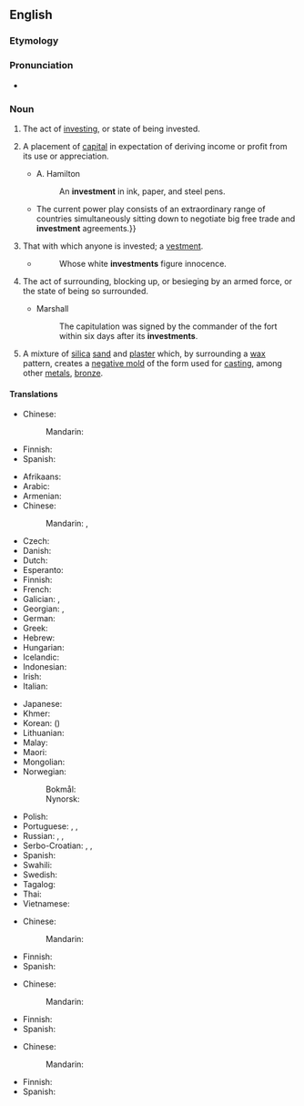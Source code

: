 ==English==
{{wikipedia}}

===Etymology===
{{suffix|invest|ment|lang=en}}

===Pronunciation===
* {{audio|en-us-investment.ogg|Audio (US)|lang=en}}

===Noun===
{{en-noun}}

# The act of [[invest]]ing, or state of being invested.
# {{lb|en|finance}} A placement of [[capital]] in expectation of deriving income or profit from its use or appreciation.
#* A. Hamilton
#*: An '''investment''' in ink, paper, and steel pens.
#* {{quote-magazine|date=2013-07-19|author={{w|Timothy Garton Ash}}
|volume=189|issue=6|page=18|magazine={{w|The Guardian Weekly}}
|title=[http://www.theguardian.com/commentisfree/2013/jul/10/geopolitics-transatlantic-trade-deal Where Dr Pangloss meets Machiavelli]
|passage=Hidden behind thickets of acronyms and gorse bushes of detail, a new great game is under way across the globe.{{...}}The current power play consists of an extraordinary range of countries simultaneously sitting down to negotiate big free trade and '''investment''' agreements.}}
# That with which anyone is invested; a [[vestment]].
#* {{w|William Shakespeare}}
#*: Whose white '''investments''' figure innocence.
# {{lb|en|military}} The act of surrounding, blocking up, or besieging by an armed force, or the state of being so surrounded.
#* Marshall
#*: The capitulation was signed by the commander of the fort within six days after its '''investments'''.
# A mixture of [[silica]] [[sand]] and [[plaster]] which, by surrounding a [[wax]] pattern, creates a [[negative mold]] of the form used for [[casting]], among other [[metal]]s, [[bronze]].

====Translations====
{{trans-top|act of investing}}
* Chinese:
*: Mandarin: {{t-needed|cmn}}
{{trans-mid}}
* Finnish: {{t+|fi|sijoittaminen}}
* Spanish: {{t-needed|es}}
{{trans-bottom}}

{{trans-top|placement of capital in expectation of deriving income or profit from its use}}
* Afrikaans: {{t|af|belegging}}
* Arabic: {{t|ar|اِسْتِثْمَار|m}}
* Armenian: {{t+|hy|ներդրում}}
* Chinese:
*: Mandarin: {{t+|cmn|投資|sc=Hani}}, {{t+|cmn|投资|tr=tóuzī|sc=Hani}}
* Czech: {{t+|cs|investice|f}}
* Danish: {{t-needed|da}}
* Dutch: {{t+|nl|investering}}
* Esperanto: {{t-needed|eo}}
* Finnish: {{t+|fi|sijoitus}}
* French: {{t+|fr|investissement}}
* Galician: {{t+|gl|inversión|f}}, {{t+|gl|investimento|m}}
* Georgian: {{t|ka|შენატანი|sc=Geor}}, {{t|ka|ინვესტიცია|sc=Geor}}
* German: {{t+|de|Investition|f}}
* Greek: {{t+|el|επένδυση|f|sc=Grek}}
* Hebrew: {{t+|he|השקעה|f|tr=hashkaa}}
* Hungarian: {{t+|hu|befektetés}}
* Icelandic: {{t|is|fjárfesting|f}}
* Indonesian: {{t+|id|investasi}}
* Irish: {{t|ga|fuilleamh|m}}
* Italian: {{t+|it|investimento|m}}
{{trans-mid}}
* Japanese: {{t+|ja|投資|tr=とうし, tōshi}}
* Khmer: {{t-needed|km}}
* Korean: {{t+|ko|투자|sc=Hang}} ({{t+|ko|投資|sc=Hani}})
* Lithuanian: {{t|lt|investicija|f}}
* Malay: {{t|ms|pelaburan}}
* Maori: {{t|mi|whakangaonga}}
* Mongolian: {{t-needed|mn}}
* Norwegian:
*: Bokmål: {{t|nb|investering|m|f}}
*: Nynorsk: {{t|nn|investering|f}}
* Polish: {{t+|pl|inwestycja|f}}
* Portuguese: {{t+|pt|investimento|m|alt=investimento}}, {{t|pt|investimentos|m-p}}, {{t+|pt|aposta|f}}
* Russian: {{t+|ru|инвести́ция|f}}, {{t+|ru|вклад|m}}, {{t+|ru|капиталовложе́ние|n}}
* Serbo-Croatian: {{t+|sh|ulaganje|n}}, {{t+|sh|investicija|f}}, {{t+|sh|plasman|m}}
* Spanish: {{t+|es|inversión|f}}
* Swahili: {{t+|sw|uwekezaji}}
* Swedish: {{t+|sv|investering}}
* Tagalog: {{t|tl|pamumuhunan|sc=Hani}}
* Thai: {{t|th|การลงทุน}}
* Vietnamese: {{t|vi|đầu tư|alt=sự đầu tư}}
{{trans-bottom}}

{{trans-top|that with which anyone is invested}}
* Chinese:
*: Mandarin: {{t-needed|cmn}}
{{trans-mid}}
* Finnish: {{t+|fi|sijoitus}}
* Spanish: {{t-needed|es}}
{{trans-bottom}}

{{trans-top|act of surrounding}}
* Chinese:
*: Mandarin: {{t-needed|cmn}}
{{trans-mid}}
* Finnish: {{t+|fi|piiritys}}
* Spanish: {{t-needed|es}}
{{trans-bottom}}

{{trans-top|mixture of silica sand and plaster}}
* Chinese:
*: Mandarin: {{t-needed|cmn}}
{{trans-mid}}
* Finnish: {{t+|fi|keerna}}
* Spanish: {{t-needed|es}}
{{trans-bottom}}